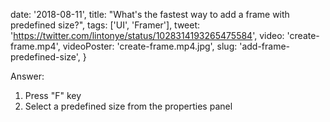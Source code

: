 
  date: '2018-08-11',
  title: "What's the fastest way to add a frame with predefined size?",
  tags: ['UI', 'Framer'],
  tweet: 'https://twitter.com/lintonye/status/1028314193265475584',
  video: 'create-frame.mp4',
  videoPoster: 'create-frame.mp4.jpg',
  slug: 'add-frame-predefined-size',
}


Answer:

1. Press "F" key
2. Select a predefined size from the properties panel
